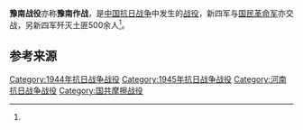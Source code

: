 {{Infobox Military Conflict
|campaign=
|image=
|caption=
|conflict=豫南战役
|date=1944年7月－1945年4月
|place=[[河南省|河南省]]南部
|result=
|combatant1=[[新四军|新四军]]第5师豫南游击兵团
|combatant2=日、“伪”一部
|combatant3=国民革命军豫南挺进军、正阳县保安团
|commander1=
|commander2=
|strength1=
|strength2=
|casualties1=
|casualties2=日、“伪”2800<ref name="军事科学院">《中国人民解放军全史》军事历史研究部 编，军事科学出版社，2000年，ISBN 7-80137-315-4，卷“中国人民解放军战役战斗总览”。</ref>
|casualties3=被俘600余<ref name="军事科学院" />
}}

'''豫南战役'''亦称'''豫南作战'''，是[[中国抗日战争|中国抗日战争]]中发生的[[战役|战役]]，新四军与[[国民革命军|国民革命军]]亦交战，另新四军歼灭土匪500余人<ref name="军事科学院" />。

== 参考来源 ==
{{Reflist|2}}

{{战争小作品}}
{{中国抗日战争中共战役战斗}}
[[Category:1944年抗日战争战役|Category:1944年抗日战争战役]]
[[Category:1945年抗日战争战役|Category:1945年抗日战争战役]]
[[Category:河南抗日战争战役|Category:河南抗日战争战役]]
[[Category:国共摩擦战役|Category:国共摩擦战役]]
